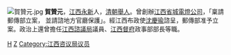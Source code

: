 [[File:賀贊元.jpg|thumb]]
'''賀贊元'''，[[江西|江西]][[永新|永新]]人，[[清朝|清朝]][[舉人|舉人]]。曾創辦[[江西省城電燈公司|江西省城電燈公司]]，「稟請郵傳部立案， 並請諮地方官廳保護」。經江西布政使[[沈慶瑜|沈慶瑜]]諮呈，郵傳部准予立案。政治上還曾擔任[[江西諮議局|江西諮議局]]議員、[[江西督府|江西督府]]政事部部長等職。


[[Category:永新人|H]]
[[Category:贺姓|Z]]
[[Category:江西咨议局议员|Category:江西咨议局议员]]